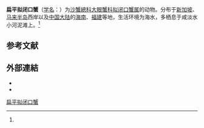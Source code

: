 {{Speciesbox
| name = 扁平拟闭口蟹
| status = 
| status_system = 
| image = 
| zoosectio = [[蟹派|蟹派]] Eubrachyura
| zoosubsection = [[胸孔亞派|胸孔亞派]] Thoracotremata
| genus = Paracleistostoma
| species = depressum
| authority = (de Man, 1895)<ref name='id11955'>{{cite web| url =http://www.bioinfo.cn/db05/BjdwSpecies.php?action=view&id=11955| title =扁平拟闭口蟹| work =《中国动物物种编目数据库》| publisher =中国科学院微生物研究所| author =中国科学院动物研究所| accessdate =2009-04-28| deadurl =yes| archiveurl =https://web.archive.org/web/20141027171846/http://www.bioinfo.cn/db05/BjdwSpecies.php?action=view&id=11955| archivedate =2014-10-27}}</ref>
}}

'''扁平拟闭口蟹'''（[[学名|学名]]：{{lang|la|''Paracleistostoma depressum''}}）为[[沙蟹總科|沙蟹總科]][[大眼蟹科|大眼蟹科]][[拟闭口蟹属|拟闭口蟹属]]的动物。分布于[[新加坡|新加坡]]、[[马来半岛|马来半岛]]西岸以及[[中国大陆|中国大陆]]的[[海南|海南]]、[[福建|福建]]等地，生活环境为海水，多栖息于咸淡水小河泥滩上。<ref name='id11955'/>

==参考文献==
{{reflist}}

==外部連結==
{{Wikispecies-inline|Paracleistostoma depressum}}
* {{WoRMS|444858|title=''Paracleistostoma depressum'' ([[de_Man|de Man]], 1895 }} 
* {{NCBI|id=78111|title=''Paracleistostoma depressum''}}
{{Taxonbar|from=Q11075559}}

[[Category:拟闭口蟹属|扁平拟闭口蟹]]


{{螃蟹小作品}}